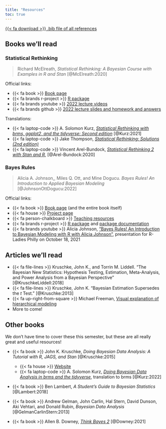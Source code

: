 ```yaml
---
title: "Resources"
toc: true
---
```


<p><a href="/files/references.bib" class="btn btn-success" role="button">{{< fa download >}} .bib file of all references</a></p>

## Books we'll read

### Statistical Rethinking

> Richard McElreath, *Statistical Rethinking: A Bayesian Course with Examples in R and Stan* [@McElreath:2020]

Official links:

- {{< fa book >}} [Book page](https://xcelab.net/rm/statistical-rethinking/)
- {{< fa brands r-project >}} [R package](https://github.com/rmcelreath/rethinking)
- {{< fa brands youtube >}} [2022 lecture videos](https://www.youtube.com/playlist?list=PLDcUM9US4XdMROZ57-OIRtIK0aOynbgZN)
- {{< fa brands github >}} [2022 lecture slides and homework and answers](https://github.com/rmcelreath/stat_rethinking_2022)

Translations:

- {{< fa laptop-code >}} A. Solomon Kurz, [*Statistical Rethinking with brms, ggplot2, and the tidyverse: Second edition*](https://bookdown.org/content/4857/) [@Kurz:2021]
- {{< fa laptop-code >}} Jake Thompson, [*Statistical Rethinking: Solutions (2nd edition)*](https://sr2-solutions.wjakethompson.com/index.html)
- {{< fa laptop-code >}} Vincent Arel-Bundock, [*Statistical Rethinking 2 with Stan and R*](https://vincentarelbundock.github.io/rethinking2/), [@Arel-Bundock:2020]


### Bayes Rules

> Alicia A. Johnson,, Miles Q. Ott, and Mine Dogucu. *Bayes Rules! An Introduction to Applied Bayesian Modeling* [@JohnsonOttDogucu:2022]

Official links:

- {{< fa book >}} [Book page](https://www.bayesrulesbook.com/) (and the entire book itself)
- {{< fa house >}} [Project page](https://bayes-rules.github.io/)
- {{< fa person-chalkboard >}} [Teaching resources](https://bayes-rules.github.io/posts/resources/)
- {{< fa brands r-project >}} [R package](https://github.com/bayes-rules/bayesrules) and [package documentation](https://bayes-rules.github.io/bayesrules/docs/)
- {{< fa brands youtube >}} Alicia Johnson, ["Bayes Rules! An Introduction to Bayesian Modeling with R with Alicia Johnson"](https://www.youtube.com/watch?v=MgB1ihuEDN4), presentation for R-Ladies Philly on October 18, 2021


## Articles we'll read

- {{< fa file-lines >}} Kruschke, John K., and Torrin M. Liddell. “The Bayesian New Statistics: Hypothesis Testing, Estimation, Meta-Analysis, and Power Analysis from a Bayesian Perspective" [@KruschkeLiddell:2018]
- {{< fa file-lines >}} Kruschke, John K. “Bayesian Estimation Supersedes the *t* Test.” [@Kruschke:2013]
- {{< fa up-right-from-square >}} Michael Freeman, [Visual explanation of hierarchical modeling](http://mfviz.com/hierarchical-models/)
- More to come!


## Other books

We don't have time to cover these this semester, but these are all really great and useful resources!

- {{< fa book >}} John K. Kruschke, *Doing Bayesian Data Analysis: A Tutorial with R, JAGS, and Stan* [@Kruschke:2015]
  - {{< fa house >}} [Website](https://sites.google.com/site/doingbayesiandataanalysis/)
  - {{< fa laptop-code >}} A. Solomon Kurz, [*Doing Bayesian Data Analysis in brms and the tidyverse*](https://bookdown.org/content/3686/), translation to brms [@Kurz:2022]

- {{< fa book >}} Ben Lambert, *A Student’s Guide to Bayesian Statistics* [@Lambert:2018]

- {{< fa book >}} Andrew Gelman, John Carlin, Hal Stern, David Dunson, Aki Vehtari, and Donald Rubin, *Bayesian Data Analysis* [@GelmanCarlinStern:2013]

- {{< fa book >}} Allen B. Downey, [*Think Bayes 2*](https://allendowney.github.io/ThinkBayes2/) [@Downey:2021]

